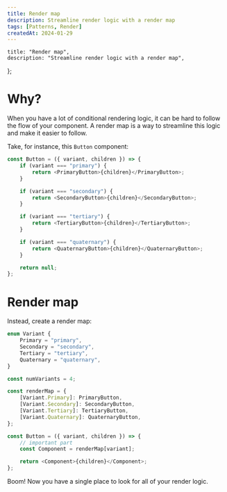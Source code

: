 ```yaml
---
title: Render map
description: Streamline render logic with a render map
tags: [Patterns, Render]
createdAt: 2024-01-29
---
```


	title: "Render map",
	description: "Streamline render logic with a render map",
};

# Why?

When you have a lot of conditional rendering logic, it can be hard to follow the flow of your component.
A render map is a way to streamline this logic and make it easier to follow.

Take, for instance, this `Button` component:

```typescript
const Button = ({ variant, children }) => {
	if (variant === "primary") {
		return <PrimaryButton>{children}</PrimaryButton>;
	}

	if (variant === "secondary") {
		return <SecondaryButton>{children}</SecondaryButton>;
	}

	if (variant === "tertiary") {
		return <TertiaryButton>{children}</TertiaryButton>;
	}

	if (variant === "quaternary") {
		return <QuaternaryButton>{children}</QuaternaryButton>;
	}

	return null;
};
```

# Render map

Instead, create a render map:

```typescript
enum Variant {
	Primary = "primary",
	Secondary = "secondary",
	Tertiary = "tertiary",
	Quaternary = "quaternary",
}

const numVariants = 4;

const renderMap = {
	[Variant.Primary]: PrimaryButton,
	[Variant.Secondary]: SecondaryButton,
	[Variant.Tertiary]: TertiaryButton,
	[Variant.Quaternary]: QuaternaryButton,
};

const Button = ({ variant, children }) => {
	// important part
	const Component = renderMap[variant];

	return <Component>{children}</Component>;
};
```

Boom! Now you have a single place to look for all of your render logic.
